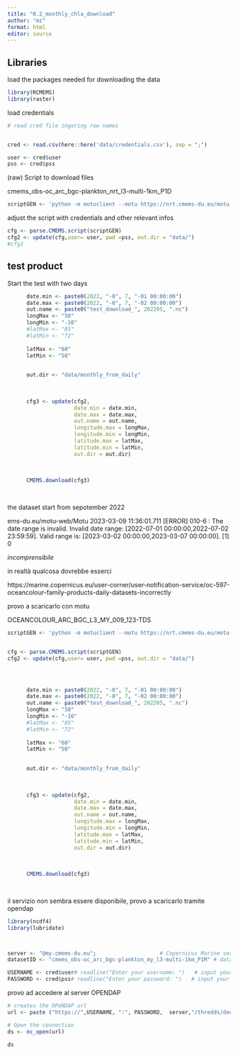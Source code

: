 ```yaml
---
title: "0.2_monthly_chla_download"
author: "mz"
format: html
editor: source
---
```


## Libraries

load the packages needed for downloading the data

```r


library(RCMEMS)
library(raster)
```

load credentials


```r
# read cred file ingoring row names


cred <- read.csv(here::here('data/credentials.csv'), sep = ";")

user <- cred$user
pss <- cred$pss

```


(raw) Script to download files

cmems_obs-oc_arc_bgc-plankton_nrt_l3-multi-1km_P1D 

```r
scriptGEN <- 'python -m motuclient --motu https://nrt.cmems-du.eu/motu-web/Motu --service-id OCEANCOLOUR_GLO_BGC_L4_NRT_009_102-TDS --product-id cmems_obs-oc_glo_bgc-plankton_nrt_l4-gapfree-multi-4km_P1D --longitude-min 7.834812723214284 --longitude-max 28.727646651785708 --latitude-min 70.67026187918526 --latitude-max 84.33096098632811 --date-min "2023-03-07 00:00:00" --date-max "2023-03-07 23:59:59" --variable CHL --variable flags --variable CHL_uncertainty --out-dir <OUTPUT_DIRECTORY> --out-name <OUTPUT_FILENAME> --user <USERNAME> --pwd <PASSWORD> '
```

adjust the script with credentials and other relevant infos

```r
cfg <- parse.CMEMS.script(scriptGEN)
cfg2 <- update(cfg,user= user, pwd =pss, out.dir = "data/")
#cfg2
```

## test product

Start the test with two days


```r




      date.min <- paste0(2022, "-0", 7, "-01 00:00:00")
      date.max <- paste0(2022, "-0", 7, "-02 00:00:00")
      out.name <- paste0("test_download_", 202205, ".nc")
      longMax <- "50"
      longMin <- "-10"
      #latMax <- "85"
      #latMin <- "72"
      
      latMax <- "60"
      latMin <- "50"

      
      out.dir <- "data/monthly_from_daily"
      
      
      
      cfg3 <- update(cfg2, 
                     date.min = date.min,
                     date.max = date.max,
                     out.name = out.name,
                     longitude.max = longMax,
                     longitude.min = longMin,
                     latitude.max = latMax,
                     latitude.min = latMin,
                     out.dir = out.dir)
        
      
      
      CMEMS.download(cfg3)
      
 

```


the dataset start from sepotember 2022

ems-du.eu/motu-web/Motu
2023-03-09 11:36:01.711 [ERROR] 010-6 : The date range is invalid. Invalid date range: [2022-07-01 00:00:00,2022-07-02 23:59:59]. Valid range is: [2023-03-02 00:00:00,2023-03-07 00:00:00].
[1] 0

*incomprensibile*

in realtà qualcosa dovrebbe esserci

https://marine.copernicus.eu/user-corner/user-notification-service/oc-597-oceancolour-family-products-daily-datasets-incorrectly


provo a scaricarlo con motu

OCEANCOLOUR_ARC_BGC_L3_MY_009_123-TDS



```r
scriptGEN <- 'python -m motuclient --motu https://nrt.cmems-du.eu/motu-web/Motu --service-id OCEANCOLOUR_ARC_BGC_L3_MY_009_123-TDS --product-id cmems_obs-oc_arc_bgc-plankton_my_l3-multi-1km_P1D --longitude-min 7.834812723214284 --longitude-max 28.727646651785708 --latitude-min 70.67026187918526 --latitude-max 84.33096098632811 --date-min "2023-03-07 00:00:00" --date-max "2023-03-07 23:59:59" --variable CHL --variable flags --variable CHL_uncertainty --out-dir <OUTPUT_DIRECTORY> --out-name <OUTPUT_FILENAME> --user <USERNAME> --pwd <PASSWORD> '


cfg <- parse.CMEMS.script(scriptGEN)
cfg2 <- update(cfg,user= user, pwd =pss, out.dir = "data/")




      date.min <- paste0(2022, "-0", 7, "-01 00:00:00")
      date.max <- paste0(2022, "-0", 7, "-02 00:00:00")
      out.name <- paste0("test_download_", 202205, ".nc")
      longMax <- "50"
      longMin <- "-10"
      #latMax <- "85"
      #latMin <- "72"
      
      latMax <- "60"
      latMin <- "50"

      
      out.dir <- "data/monthly_from_daily"
      
      
      
      cfg3 <- update(cfg2, 
                     date.min = date.min,
                     date.max = date.max,
                     out.name = out.name,
                     longitude.max = longMax,
                     longitude.min = longMin,
                     latitude.max = latMax,
                     latitude.min = latMin,
                     out.dir = out.dir)
        
      
      
      CMEMS.download(cfg3)
      
 

```

il servizio non sembra essere disponibile, provo a scaricarlo tramite opendap



```r
library(ncdf4)
library(lubridate)



server <- "@my.cmems-du.eu";                    # Copernicus Marine server
datasetID <- "cmems_obs-oc_arc_bgc-plankton_my_l3-multi-1km_P1M" # datasetID

USERNAME <- cred$user# readline("Enter your username: ")   # input your username
PASSWORD <- cred$pss# readline("Enter your password: ")   # input your password

```


provo ad accedere al server OPENDAP

```r
# creates the OPeNDAP url
url <- paste ("https://",USERNAME, ":", PASSWORD,  server,"/thredds/dodsC/",datasetID, sep = "")

# Open the connection
ds <- nc_open(url)   

ds
```


